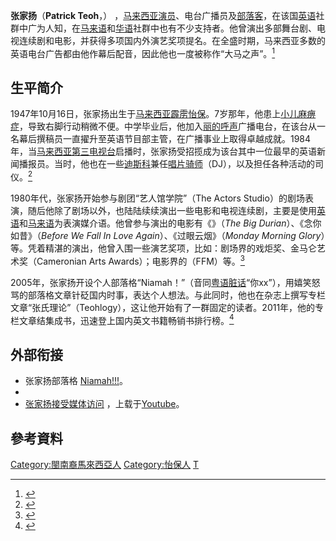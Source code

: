{{Infobox Person
| name        = 张家扬
| image       = Patrick Teoh.jpg
| image_size  = 250px
| caption     = 摄于2008年10月10日
| birth_name  = Teoh Kah Yong
| birth_date  = {{Birth date and age|1947|10|16}}
| birth_place = [[File:Flag_of_the_Federated_Malay_States_(1895–1946).svg|22px]][[馬來亞聯邦|馬來亞聯邦]][[霹雳州|霹雳]][[怡保|怡保]]
| death_date  = 
| death_place = 
| death_cause = 
| resting_place = 
| resting_place_coordinates = 
| residence   = [[吉隆坡|吉隆坡]]/[[雪兰莪|雪兰莪]][[安邦|安邦]]
| nationality = {{MAS}}
| known_for   = 电台广播、[[劇場_(藝術)|剧场]]演出
| height      = 5'4"
| weight      = 145磅
| footnotes   = 
}}

'''张家扬'''（'''Patrick Teoh'''，{{bd|1947年|10月16日}}） ，[[马来西亚|马来西亚]][[演员|演员]]、电台广播员及[[部落客|部落客]]，在该国[[英语|英语]]社群中广为人知，在[[马来语|马来语]]和[[华语|华语]]社群中也有不少支持者。他曾演出多部舞台剧、电视连续剧和电影，并获得多项国内外演艺奖项提名。在全盛时期，马来西亚多数的英语电台广告都由他作幕后配音，因此他也一度被称作“大马之声”。<ref>{{zh}}{{cite web|url=http://www.guangming.com.my/node/106811|author=|title=张家扬Patrick Teoh，64岁仍很有火|publisher=光明日报|date=2011-06-25|access-date=2011-08-13|archive-url=https://web.archive.org/web/20110809034332/http://www.guangming.com.my/node/106811|archive-date=2011-08-09|dead-url=yes}}</ref>

==生平简介==
1947年10月16日，张家扬出生于[[马来西亚|马来西亚]][[霹雳州|霹雳]][[怡保|怡保]]。7岁那年，他患上[[脊髓灰質炎|小儿麻痹症]]，导致右脚行动稍微不便。中学毕业后，他加入[[丽的呼声|丽的呼声]]广播电台，在该台从一名幕后撰稿员一直擢升至英语节目部主管，在广播事业上取得卓越成就。1984年，当[[TV3_(马来西亚)|马来西亚第三电视台]]启播时，张家扬受招揽成为该台其中一位最早的英语新闻播报员。当时，他也在一些[[迪斯科|迪斯科]]兼任[[唱片骑师|唱片骑师]]（DJ），以及担任各种活动的司仪。<ref>{{zh}}{{cite web|url=|author=朱燕芬|title=张家扬享受过程|publisher=中国报|date=2004-02-03}}</ref>

1980年代，张家扬开始参与剧团“艺人馆学院”（The Actors Studio）的剧场表演，随后他除了剧场以外，也陆陆续续演出一些电影和电视连续剧，主要是使用[[英语|英语]]和[[马来语|马来语]]为表演媒介语。他曾参与演出的电影有《{{tsl|en|The Big Durian (film)|大榴梿}}》（''The Big Durian''）、《念你如昔》（''Before We Fall In Love Again''）、《过眼云烟》（''Monday Morning Glory''）等。凭着精湛的演出，他曾入围一些演艺奖项，比如：剧场界的戏炬奖、金马仑艺术奖（Cameronian Arts Awards）；电影界的{{tsl|ms|Festival Filem Malaysia|马来西亚电影展}}（FFM）等。<ref>{{zh}}{{cite web|url=|author=梅淑贞|title=把握今朝|publisher=中国报|date=2004-09-11}}</ref>

2005年，张家扬开设个人部落格“Niamah！”（音同[[粤语|粤语]][[脏话|脏话]]“你xx”），用嬉笑怒骂的部落格文章针砭国内时事，表达个人想法。与此同时，他也在杂志上撰写专栏文章“张氏理论”（Teohlogy），这让他开始有了一群固定的读者。2011年，他的专栏文章结集成书，迅速登上国内英文书籍畅销书排行榜。<ref>{{en}}{{cite web|url=http://www.nst.com.my/nst/articles/WellLit_Ranting_Raving_Rambling_/LifeTimes/article|author=Umapagan Ampikaipakan|title=Ranting. Raving. Rambling.|publisher=New Straits Times|date=2011-02-15}}{{dead link|date=2017年12月 |bot=InternetArchiveBot |fix-attempted=yes }}</ref>

==外部衔接==
{{Portal box|马来西亚|人物}}
*张家扬部落格 [https://web.archive.org/web/20110811182801/http://www.niamah.com/ Niamah!!!]。
*{{Imdb name|0434651}}
*[http://www.youtube.com/watch?v=GFvs3KikqBI&feature=player_embedded 张家扬接受媒体访问] {{Wayback|url=http://www.youtube.com/watch?v=GFvs3KikqBI&feature=player_embedded |date=20160412110143 }}，上载于[[Youtube|Youtube]]。

==參考資料==
{{reflist|2}}

{{Authority control}}
[[Category:閩南裔馬來西亞人|Category:閩南裔馬來西亞人]]
[[Category:怡保人|Category:怡保人]]
[[Category:馬來西亞男演員|T]]